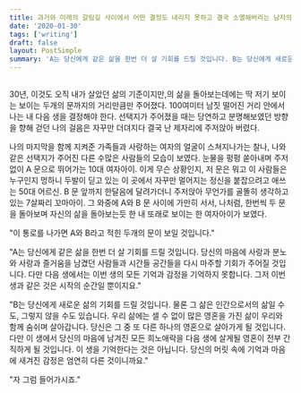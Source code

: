 ```yaml
---
title: 과거와 미래의 갈림길 사이에서 어떤 결정도 내리지 못하고 결국 소멸해버리는 남자의 이야기
date: '2020-01-30'
tags: ['writing']
draft: false
layout: PostSimple
summary: 'A는 당신에게 같은 삶을 한번 더 살 기회를 드릴 것입니다. B는 당신에게 새로운 삶의 기회를 드릴 것입니다.'
---
```


##

30년, 이것도 오직 내가 살았던 삶의 기준이지만,의 삶을 돌아보는데에는 딱 저기 보이는 보이는 두개의 문까지의 거리만큼만 주어졌다. 100여미터 남짓 떨어진 거리 안에서 나는 내 다음 생을 결정해야 한다. 선택지가 주어졌을 때는 당연하고 분명해보였던 방향을 향해 걷던 나의 걸음은 자꾸만 더뎌지다 결국 난 제자리에 주저앉아 버렸다.

나의 마지막을 함께 지켜준 가족들과 사랑하는 여자의 얼굴이 스쳐지나가는 찰나, 나와 같은 선택지가 주어진 다른 수많은 사람들의 모습이 보였다. 눈물을 펑펑 쏟아내며 주저없이 A 문으로 뛰어가는 10대 여자아이. 이게 무슨 상황인지, 저 문은 뭐고 이 사람들은 누구인지 멍하니 두발이 딛고 있는 이 곳에서 자꾸만 멀어지는 정신을 붙잡으려고 애쓰는 50대 어르신. B 문 앞까지 한달음에 달려가더니 주저앉아 무언가를 골똘히 생각하고있는 7살짜리 꼬마아이. 그 와중에 A와 B 문 사이에 가만히 서서, 나처럼, 한번씩 두 문을 돌아보며 자신의 삶을 돌아보는듯 한 내 또래로 보이는 한 여자아이가 보였다.

"이 통로를 나가면 A와 B라고 적힌 두개의 문이 보일 것입니다."

"A는 당신에게 같은 삶을 한번 더 살 기회를 드릴 것입니다. 당신의 마음에 사랑과 분노와 사랑과 즐거움을 남겼던 사람들과 시간들 공간들을 다시 마주할 기회가 주어질 것입니다. 다만 다음 생에서는 이번 생의 모든 기억과 감정을 기억하지 못합니다. 그저 이번 생과 같은 것은 시작의 순간일 뿐이지요."

"B는 당신에게 새로운 삶의 기회를 드릴 것입니다. 물론 그 삶은 인간으로서의 삶일 수도, 그렇지 않을 수도 있습니다. 우리 삶에는 셀 수 없이 많은 영혼을 가진 삶이 우리와 함께 숨쉬며 살아갑니다. 당신은 그 중 또 다른 하나의 영혼으로 살아가게 될 것입니다. 다만 이 생에서 당신의 마음에 남겨진 모든 희노애락을 다음 생에 살게될 영혼이 전부 간직하게 될 것입니다. 이 생을 기억한다는 것은 아닙니다. 당신의 머릿 속에 기억과 마음에 새겨진 감정은 엄연히 다른 것이니까요."

"자 그럼 들어가시죠."
